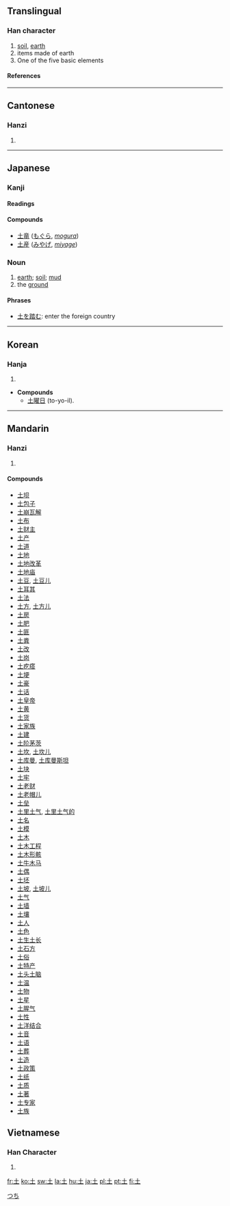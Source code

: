 ==Translingual==
{{Han stroke|[[Image:土-order.gif]]}}
===Han character===
{{Han char|rn=32|rad=土|as=00|sn=3|four=4010<sub>0</sub>|canj=土 (G)|ids=⿱[[十]][[一]]}}
# [[soil]], [[earth]]
# items made of earth
# One of the five basic elements
====References====
{{Han ref|kx=0223.010|dkj=04867|dj=0453.230|hdz=10415.010|uh=571F|ud=22303|bh=A467|bd=42087}}
----

==Cantonese==
===Hanzi===
{{yue-hanzi|jyut=tou2|y=tou2}}
# {{defn|Cantonese}}
----
== Japanese ==
[[Category:1000_Japanese_basic_words|つち]]
===Kanji===
{{ja-kanji|grade=1|rs=土00}}
====Readings====
{{ja-readings|on=[[ど]] (do), [[と]] (to)|kun=[[つち]] (tsuchi)}}

====Compounds====
*[[土竜]] ([[もぐら]], ''[[mogura]]'')
*[[土産]] ([[みやげ]], ''[[miyage]]'')

===Noun===
{{ja-noun|k|hira=つち|rom=tsuchi}}
# [[earth]]; [[soil]]; [[mud]]
# the [[ground]]

====Phrases====
*[[土を踏む]]: enter the foreign country

----
==Korean==
===Hanja===
{{ko-hanja|hangeul=[[토]], [[두]]|eumhun=흙|rv=to, du|mr=t'o, tu}}
# {{defn|Korean}}
*'''Compounds'''
**[[土曜日]] (to-yo-il).

----
==Mandarin==
===Hanzi===
{{cmn-hanzi|pin=[[tǔ]] ([[tu3]])|wg=t'u<sup>3</sup>}}
# {{defn|Mandarin}}

====Compounds====
*[[土坝]]
*[[土包子]]
*[[土崩瓦解]]
*[[土布]]
*[[土财主]]
*[[土产]]
*[[土道]]
*[[土地]]
*[[土地改革]]
*[[土地庙]]
*[[土豆]], [[土豆儿]]
*[[土耳其]]
*[[土法]]
*[[土方]], [[土方儿]]
*[[土房]]
*[[土肥]]
*[[土匪]]
*[[土粪]]
*[[土改]]
*[[土岗]]
*[[土疙瘩]]
*[[土埂]]
*[[土豪]]
*[[土话]]
*[[土皇帝]]
*[[土黄]]
*[[土货]]
*[[土家族]]
*[[土建]]
*[[土阶茅茨]]
*[[土坎]], [[土坎儿]]
*[[土库曼]], [[土库曼斯坦]]
*[[土块]]
*[[土牢]]
*[[土老财]]
*[[土老帽儿]]
*[[土垒]]
*[[土里土气]], [[土里土气的]]
*[[土名]]
*[[土模]]
*[[土木]]
*[[土木工程]]
*[[土木形骸]]
*[[土牛木马]]
*[[土偶]]
*[[土坯]]
*[[土坡]], [[土坡儿]]
*[[土气]]
*[[土墙]]
*[[土壤]]
*[[土人]]
*[[土色]]
*[[土生土长]]
*[[土石方]]
*[[土俗]]
*[[土特产]]
*[[土头土脑]]
*[[土温]]
*[[土物]]
*[[土星]]
*[[土腥气]]
*[[土性]]
*[[土洋结合]]
*[[土音]]
*[[土语]]
*[[土葬]]
*[[土造]]
*[[土政策]]
*[[土纸]]
*[[土质]]
*[[土著]]
*[[土专家]]
*[[土族]]

==Vietnamese==

===Han Character===
{{vi-hantu|[[thổ]]}}

# {{defn|Vietnamese}}

[[fr:土]]
[[ko:土]]
[[sw:土]]
[[la:土]]
[[hu:土]]
[[ja:土]]
[[pl:土]]
[[pt:土]]
[[fi:土]]